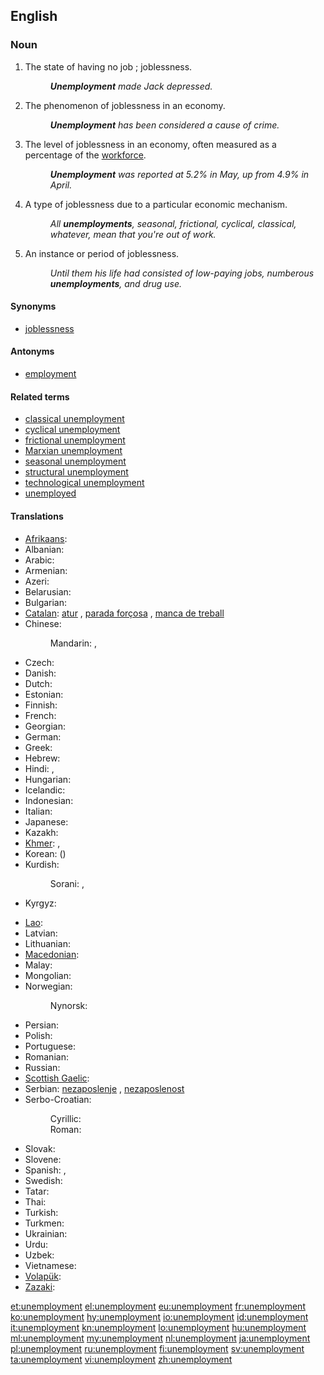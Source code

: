 ==English==

===Noun===
{{en-noun|unemployments|-}}

# The state of having no job<!--pertinent?, which may cause late [[filial life]]-->; joblessness.
#: '''''Unemployment''' made Jack depressed.''
# The phenomenon of joblessness in an economy.
#: '''''Unemployment''' has been considered a cause of crime.''
# The level of joblessness in an economy, often measured as a percentage of the [[workforce]].
#: '''''Unemployment''' was reported at 5.2% in May, up from 4.9% in April.''
# {{context|countable|lang=en}} A type of joblessness due to a particular economic mechanism.
#: ''All '''unemployments''', seasonal, frictional, cyclical, classical, whatever, mean that you're out of work.''
# {{context|countable|lang=en}} An instance or period of joblessness.
#: ''Until them his life had consisted of low-paying jobs, numberous '''unemployments''', and drug use.''

====Synonyms====
* [[joblessness]]

====Antonyms====
* [[employment]]

====Related terms====
* [[classical unemployment]]
* [[cyclical unemployment]]
* [[frictional unemployment]]
* [[Marxian unemployment]]
* [[seasonal unemployment]]
* [[structural unemployment]]
* [[technological unemployment]]
* [[unemployed]]

====Translations====
{{trans-top|joblessness}}
* [[Afrikaans]]: {{t-|af|werkloosheid}}
* Albanian: {{t|sq|papunësi}}
* Arabic: {{t-|ar|بطالة|f|tr=biTaala|sc=Arab}}
* Armenian: {{t-|hy|գործազրկություն|tr=gortzazrkutyun|sc=Armn}}
* Azeri: {{t|az|işsizlik}}
* Belarusian: {{t-|be|беспрацоўя|n|tr=biespracóŭja|sc=Cyrl}}
* Bulgarian: {{t+|bg|безработица|f|tr=bezrabótica|sc=Cyrl}}
* [[Catalan]]: [[atur]] {{m}}, [[parada forçosa]] {{f}}, [[manca de treball]] {{f}}
* Chinese:
*: Mandarin: {{t|cmn|失業|sc=Hani}}, {{t|cmn|失业|tr=shīyè|sc=Hani}}
* Czech: {{t-|cs|nezaměstnanost|f}}
* Danish: {{t+|da|arbejdsløshed|c}}
* Dutch: {{t+|nl|werkloosheid|f}}
* Estonian: {{t-|et|tööpuudus}}
* Finnish: {{t+|fi|työttömyys}}
* French: {{t+|fr|chômage|m}}
* Georgian: {{t|ka|უმუშევრობა|sc=Geor}}
* German: {{t+|de|Arbeitslosigkeit|f}}
* Greek: {{t+|el|ανεργία|f|tr=anergía}}
* Hebrew: {{t+|he|אבטלה|f|tr=av"talah}}
* Hindi: {{t-|hi|बेरोज़गारी|f|tr=berozgārī|sc=Deva}}, {{t-|hi|बेकारी|f|tr=bekārī|sc=Deva}}
* Hungarian: {{t+|hu|munkanélküliség}}
* Icelandic: {{t|is|atvinnuleysi}}
* Indonesian: {{t+|id|pengangguran}}
* Italian: {{t+|it|disoccupazione|f}}
* Japanese: {{t+|ja|失業|tr=しつぎょう, shitsugyō|sc=Jpan}}
* Kazakh: {{t|kk|жұмыссыздық|tr=jumıssızdıq|sc=Cyrl}}
* [[Khmer]]: {{t+|km|និកម្មភាព|tr=ni kam pheap|sc=Khmr}}, {{t-|km|អកម្មភាព|tr=ak kam pheap|sc=Khmr}}
* Korean: {{t+|ko|실업|tr=sireop|sc=Kore}} ({{t+|ko|失業|sc=Kore}})
* Kurdish:
*: Sorani: {{t-|ku|بێ ئیشی|sc=ku-Arab}}, {{t-|ku|بێکاری|sc=ku-Arab}}
* Kyrgyz: {{t|ky|жумушсуздук|tr=cumuşsuzduk|sc=Cyrl}}
{{trans-mid}}
* [[Lao]]: {{t+|lo|ໄພຫວ່າງງານ|tr=phai-wāng-ngān|sc=Laoo}}
* Latvian: {{t-|lv|bezdarbs}}
* Lithuanian: {{t+|lt|nedarbas}}
* [[Macedonian]]: {{t-|mk|невработеност|f|tr=nevrabotenost|sc=Cyrl}}
* Malay: {{t-|ms|pengangguran}}
* Mongolian: {{t|mn|ажилгүйдэл|tr=ažilgüjdel|sc=Cyrl}}
* Norwegian: {{t+|no|arbeidsledighet}}
*: Nynorsk: {{t-|nn|arbeidsløyse|f}}
* Persian: {{t-|fa|بی‌کاری|tr=bi-kâri|sc=fa-Arab}}
* Polish: {{t+|pl|bezrobocie|n}}
* Portuguese: {{t-|pt|desemprego|m}}
* Romanian: {{t+|ro|șomaj|n}}
* Russian: {{t+|ru|безработица|f|tr=bezrabótica}}
* [[Scottish Gaelic]]: {{t-|gd|cion-cosnaidh|m}}
* Serbian: [[nezaposlenje]] {{n}}, [[nezaposlenost]] {{f}}
* Serbo-Croatian:
*: Cyrillic: {{t-|sh|незапосленост|f|sc=Cyrl}}
*: Roman: {{t-|sh|nezaposlenost|f}}
* Slovak: {{t-|sk|nezamestnanosť|f}}
* Slovene: {{t-|sl|brezposelnost|f}}
* Spanish: {{t+|es|desempleo|m}}, {{t+|es|paro}} {{qualifier|Spain}}
* Swedish: {{t+|sv|arbetslöshet}}
* Tatar: {{t|tt|эшсезлек|tr=eşsezlek|sc=Cyrl}}
* Thai: {{t-|th|การว่างงาน|tr=gaan-wâang-ngaan|sc=Thai}}
* Turkish: {{t+|tr|işsizlik}}
* Turkmen: {{t|tk|işsizlik}}
* Ukrainian: {{t+|uk|безробіття|n|tr=bezrobíttja|sc=Cyrl}}
* Urdu: {{t-|ur|بیکاری|f|tr=bekārī|sc=ur-Arab}}
* Uzbek: {{t|uz|ishsizlik}}
* Vietnamese: {{t+|vi|thất nghiệp|alt=sự thất nghiệp}}
* [[Volapük]]: {{t+|vo|nenvob}}
* [[Zazaki]]: {{tø|zza|bêkariye|f}}
{{trans-bottom}}

[[et:unemployment]]
[[el:unemployment]]
[[eu:unemployment]]
[[fr:unemployment]]
[[ko:unemployment]]
[[hy:unemployment]]
[[io:unemployment]]
[[id:unemployment]]
[[it:unemployment]]
[[kn:unemployment]]
[[lo:unemployment]]
[[hu:unemployment]]
[[ml:unemployment]]
[[my:unemployment]]
[[nl:unemployment]]
[[ja:unemployment]]
[[pl:unemployment]]
[[ru:unemployment]]
[[fi:unemployment]]
[[sv:unemployment]]
[[ta:unemployment]]
[[vi:unemployment]]
[[zh:unemployment]]